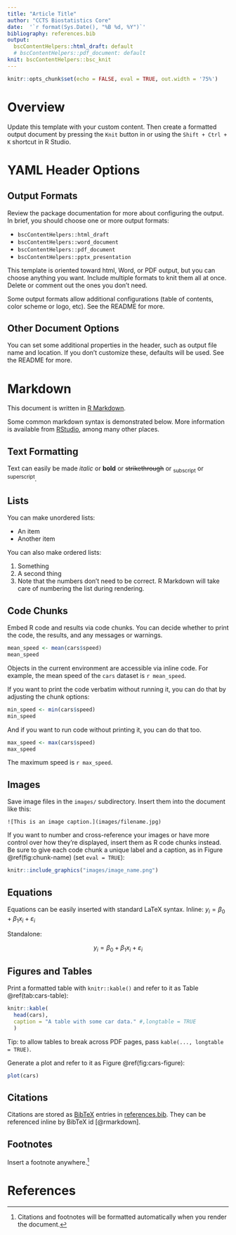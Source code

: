 ```yaml
---
title: "Article Title"
author: "CCTS Biostatistics Core"
date:  '`r format(Sys.Date(), "%B %d, %Y")`'
bibliography: references.bib
output: 
  bscContentHelpers::html_draft: default
  # bscContentHelpers::pdf_document: default
knit: bscContentHelpers::bsc_knit
---
```


```r
knitr::opts_chunk$set(echo = FALSE, eval = TRUE, out.width = '75%')
```

# Overview

Update this template with your custom content. Then create a formatted output document by pressing the `Knit` button in or using the `Shift + Ctrl + K` shortcut in R Studio. 

# YAML Header Options

## Output Formats

Review the package documentation for more about configuring the output. In brief, you should choose one or more output formats: 

* `bscContentHelpers::html_draft`
* `bscContentHelpers::word_document`
* `bscContentHelpers::pdf_document`
* `bscContentHelpers::pptx_presentation`

This template is oriented toward html, Word, or PDF output, but you can choose anything you want. Include multiple formats to knit them all at once. Delete or comment out the ones you don't need.

Some output formats allow additional configurations (table of contents, color scheme or logo, etc). See the README for more.

## Other Document Options

You can set some additional properties in the header, such as output file name and location. If you don't customize these, defaults will be used. See the README for more.

# Markdown

This document is written in [R Markdown](https://bookdown.org/yihui/rmarkdown/).

Some common markdown syntax is demonstrated below. More information is available from [RStudio](https://rmarkdown.rstudio.com/authoring_basics.html), among many other places.

## Text Formatting
Text can easily be made *italic* or **bold** or ~~strikethrough~~ or ~subscript~ or ^superscript^.

## Lists
You can make unordered lists:

* An item
* Another item

You can also make ordered lists:

1. Something
2. A second thing
2. Note that the numbers don't need to be correct. R Markdown will take care of numbering the list during rendering.

## Code Chunks

Embed R code and results via code chunks. You can decide whether to print the code, the results, and any messages or warnings.

```r
mean_speed <- mean(cars$speed)
mean_speed
```

Objects in the current environment are accessible via inline code. For example, the mean speed of the `cars` dataset is `r mean_speed`.

If you want to print the code verbatim without running it, you can do that by adjusting the chunk options:

```r
min_speed <- min(cars$speed)
min_speed
```

And if you want to run code without printing it, you can do that too.

```r
max_speed <- max(cars$speed)
max_speed
```

The maximum speed is `r max_speed`.

## Images

Save image files in the `images/` subdirectory. Insert them into the document like this:

```
![This is an image caption.](images/filename.jpg)
```

If you want to number and cross-reference your images or have more control over how they're displayed, insert them as R code chunks instead. Be sure to give each code chunk a unique label and a caption, as in Figure \@ref(fig:chunk-name) (set `eval = TRUE`):

```r
knitr::include_graphics("images/image_name.png")
```


## Equations

Equations can be easily inserted with standard LaTeX syntax. Inline: $y_i = \beta_0 + \beta_1x_i + \varepsilon_i$

Standalone:

$$y_i = \beta_0 + \beta_1x_i + \varepsilon_i$$


## Figures and Tables

Print a formatted table with `knitr::kable()` and refer to it as Table \@ref(tab:cars-table):

```r
knitr::kable(
  head(cars),
  caption = "A table with some car data." #,longtable = TRUE
  )
```

Tip: to allow tables to break across PDF pages, pass `kable(..., longtable = TRUE)`.

Generate a plot and refer to it as Figure \@ref(fig:cars-figure):

```r
plot(cars)
```


## Citations

Citations are stored as [BibTeX](https://rmarkdown.rstudio.com/authoring_bibliographies_and_citations.html) entries in [references.bib](references.bib). They can be referenced inline by BibTeX id [@rmarkdown].

## Footnotes

Insert a footnote anywhere.[^my-note]

[^my-note]: Citations and footnotes will be formatted automatically when you render the document.

# References



